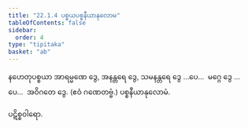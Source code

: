 ```yaml
---
title: "22.1.4 ပစ္စယပစ္စနီယာနုလောမ"
tableOfContents: false
sidebar:
  order: 4
type: "tipitaka"
basket: "ab"
---
```



<DynamicBreadcrumb />

<Division number="10">

<Paragraph number="2888">
နဟေတုပစ္စယာ အာရမ္မဏေ ဒွေ, အနန္တရေ ဒွေ, သမနန္တရေ ဒွေ …ပေ…  မဂ္ဂေ ဒွေ …ပေ…  အဝိဂတေ ဒွေ. (ဧဝံ ဂဏေတဗ္ဗံ.)

</Paragraph>
</Division>

<Paragraph number="2889" type="center">
ပစ္စနီယာနုလောမံ.

  
ပဋိစ္စဝါရော.
</Paragraph>